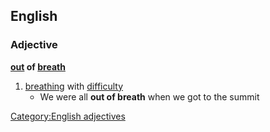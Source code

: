 ==English==
===Adjective===
'''[[out]] of [[breath]]'''
#[[breathing]] with [[difficulty]]
#* We were all '''out of breath''' when we got to the summit
[[Category:English adjectives]]